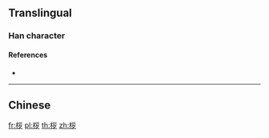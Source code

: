 ==Translingual==

===Han character===
{{Han char|rn=75|rad=木|as=06|sn=10|four=|canj=DVVN|ids=⿰木𡿪}}

====References====
* {{Han ref|kx=0526.211|dkj=14791|hdz=21209.040|uh=685A|ud=26714}}

----

==Chinese==
{{zh-see|拶|v}}

[[fr:桚]]
[[pl:桚]]
[[th:桚]]
[[zh:桚]]